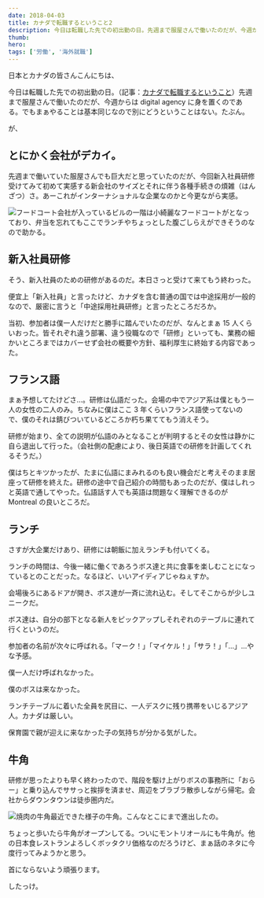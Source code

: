 ```yaml
---
date: 2018-04-03
title: カナダで転職するということ2
description: 今日は転職した先での初出勤の日。先週まで服屋さんで働いたのだが、今週からはdigital agencyに身を置くのである。
thumb:
hero:
tags: ['労働', '海外就職']
---
```


日本とカナダの皆さんこんにちは、

今日は転職した先での初出勤の日。（記事：[カナダで転職するということ](/blog/recent-update '記事：カナダで転職するということ')）先週まで服屋さんで働いたのだが、今週からは digital agency に身を置くのである。でもまぁやることは基本同じなので別にどうということはない。たぶん。

が、

## とにかく会社がデカイ。

先週まで働いていた服屋さんでも巨大だと思っていたのだが、今回新入社員研修受けてみて初めて実感する新会社のサイズとそれに伴う各種手続きの煩雑（はんざつ）さ。あーこれがインターナショナルな企業なのかと今更ながら実感。

![フードコート](https://res.cloudinary.com/de9x7yfyb/image/upload/f_auto,q_auto,r_6,w_680/v1637734510/qc3/posts/day-one/day-one_ro3m1s.jpg)会社が入っているビルの一階は小綺麗なフードコートがとなっており、弁当を忘れてもここでランチやちょっとした腹ごしらえができそうのなので助かる。

## 新入社員研修

そう、新入社員のための研修があるのだ。本日さっと受けて来てもう終わった。

便宜上「新入社員」と言ったけど、カナダを含む普通の国では中途採用が一般的なので、厳密に言うと「中途採用社員研修」と言ったところだろか。

当初、参加者は僕一人だけだと勝手に踏んでいたのだが、なんとまぁ 15 人くらいおった。皆それぞれ違う部署、違う役職なので「研修」といっても、業務の細かいところまではカバーせず会社の概要や方針、福利厚生に終始する内容であった。

## フランス語

まぁ予想してたけどさ…。研修は仏語だった。会場の中でアジア系は僕ともう一人の女性の二人のみ。ちなみに僕はここ 3 年くらいフランス語使ってないので、僕のそれは錆びついているどころか朽ち果ててもう消えそう。

研修が始まり、全ての説明が仏語のみとなることが判明するとその女性は静かに自ら退出して行った。（会社側の配慮により、後日英語での研修を計画してくれるそうだ。）

僕はちとキツかったが、たまに仏語にまみれるのも良い機会だと考えそのまま居座って研修を終えた。研修の途中で自己紹介の時間もあったのだが、僕はしれっと英語で通してやった。仏語話す人でも英語は問題なく理解できるのが Montreal の良いところだ。

## ランチ

さすが大企業だけあり、研修には朝飯に加えランチも付いてくる。

ランチの時間は、今後一緒に働くであろうボス達と共に食事を楽しむことになっているとのことだった。なるほど、いいアイディアじゃねぇすか。

会場後ろにあるドアが開き、ボス達が一斉に流れ込む。そしてそこからが少しユニークだ。

ボス達は、自分の部下となる新人をピックアップしそれぞれのテーブルに連れて行くというのだ。

参加者の名前が次々に呼ばれる。「マーク！」「マイケル！」「サラ！」「…」…やな予感。

僕一人だけ呼ばれなかった。

僕のボスは来なかった。

ランチテーブルに着いた全員を尻目に、一人デスクに残り携帯をいじるアジア人。カナダは厳しい。

保育園で親が迎えに来なかった子の気持ちが分かる気がした。

## 牛角

研修が思ったよりも早く終わったので、階段を駆け上がりボスの事務所に「おらー」と乗り込んでササっと挨拶を済ませ、周辺をブラブラ散歩しながら帰宅。会社からダウンタウンは徒歩圏内だ。

![焼肉の牛角](https://res.cloudinary.com/de9x7yfyb/image/upload/f_auto,q_auto,r_6,w_680/v1637734510/qc3/posts/day-one/gyukaku_b2sujx.jpg)最近できた様子の牛角。こんなとこにまで進出したの。

ちょっと歩いたら牛角がオープンしてる。ついにモントリオールにも牛角が。他の日本食レストランよろしくボッタクリ価格なのだろうけど、まぁ話のネタに今度行ってみようかと思う。

首にならないよう頑張ります。

したっけ。
